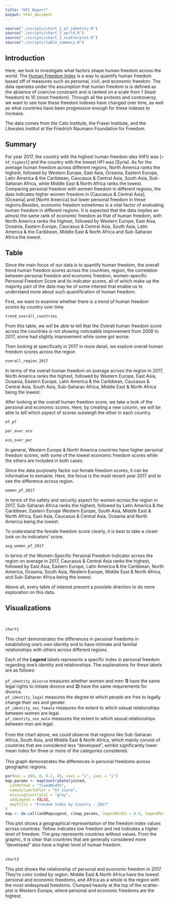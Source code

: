 ```yaml
---
title: "HFI Report"
output: html_document
---
```


```r
source("./scripts/chart_1_pf_identity.R")
source("./scripts/chart_2_world.R")
source("./scripts/chart_3_scatterplot.R")
source("./scripts/table_summary.R")
```

## Introduction
Here, we look to investigate what factors shape human freedom across the world. The [Human Freedom Index](https://www.kaggle.com/gsutters/the-human-freedom-index) is a way to quantify human freedom based off of measures such as personal, civil, and economic freedom. The data operates under the assumption that human freedom is is defined as the absence of coercive constraint and is ranked on a scale from 1 (least freedom) to 10 (most freedom). Through all the protests and controversy, we want to see how these freedom indexes have changed over time, as well as what countries have been progressive enough for these indexes to increase.

The data comes from the Cato Institute, the Fraser Institute, and the Liberales Institut at the Friedrich Naumann Foundation for Freedom.

## Summary
For year 2017, the country with the highest human freedom idex (HFI) was [`r hf_highest`] and the country with the lowest HFI was [Syria]. As for the average human freedom    across different regions, North America ranks the highest, followed by Western Europe, East Asia, Oceania, Eastern Europe, Latin America & the Caribbean, Caucasus & Central Asia, South Asia, Sub-Saharan Africa, while Middle East & North Africa ranks the lowest. Comparing personal freedom with women freedom in different regions, the data indicates higher women freedom in [Caucasus & Central Asia], [Oceania] and [Norht America] but lower personal freedom in these regions.Besides, economic freedom sometimes is a vital factor of evaluating human freedom in different regions. It is expected that the data implies an almost the same rank of economic freedom as that of human freedom, with North America ranks the highest, followed by Western Europe, East Aisa, Oceania, Eastern Europe, Caucasus & Central Asia, South Asia, Latin America & the Caribbean, Middle East & North Africa and Sub-Saharan Africa the lowest.

## Table
Since the main focus of our data is to quantify human freedom, the overall trend human freedom scores across the countries, region, the correlation between personal freedom and economic freedom, women-specific Personal Freedom Score and its indicator scores, all of which make up the majority part of the data may be of some interest that enable us to understand more about such quantification of human freedom.  

First, we want to examine whether there is a trend of human freedom scores by country over time.  
```r
trend_overall_countries
```
From this table, we will be able to tell that the Overall human freedom score across the countries is not showing noticeable improvement from 2008 to 2017, some had slightly improvement while some got worse.  

Then looking at specifically in 2017 in more detail, we explore overall human freedom scores across the region  
```r
overall_region_2017
```
In terms of the overall human freedom on average across the region in 2017,
North America ranks the highest, followed by Western Europe, East Asia, Oceania, Eastern Europe, Latin America & the Caribbean, Caucasus & Central Asia, South Asia, Sub-Saharan Africa, Middle East & North Africa being the lowest.  

After looking at the overall human freedom score, we take a look of the personal and economic scores. Here, by creating a new column, we will be able to tell which aspect of scores outweigh the other in each country.  
```r
ef_pf

per_over_eco

eco_over_per
```
In general, Western Europe & North America countries have higher personal freedom scores, with some of the lowest economic freedom scores while the others are included in both cases.    

Since the data purposely factor out female freedom scores, it can be informative to exmaine. Here, the focus is the most recent year 2017 and to see the difference across region.  
```r
women_pf_2017
```
In terms of the safety and security aspect for women across the region in 2017, Sub-Saharan Africa ranks the highest, followed by Latin America & the Caribbean, Eastern Europe Western Europe, South Asia, Middle East & North Africa, East Asia, Caucasus & Central Asia, Oceania and North America being the lowest.  

To understand the female freedom score clearly, it is best to take a closer look on its indicators' score.  
```r
avg_women_pf_2017
```
In terms of the Women-Specific Personal Freedom Indicator across the region on average in 2017, Caucasus & Central Asia ranks the highest, followed by East Asia, Eastern Europe, Latin America & the Caribbean, North America, Oceania, South Asia, Western Europe, Middle East & North Africa, and Sub-Saharan Africa being the lowest.  

Above all, every table of interest present a possible direction to do more exploration on this data.

## Visualizations
<br>
```r
chart1
```

This chart demonstrates the differences in personal freedoms in establishing one’s own identity and to have intimate and familial relationships with others across different
regions.

Each of the **Legend** labels represents a specific index in personal freedom regarding one's identity and relationships. The explanations for these labels are as follows:
<br>
<br>
`pf_identity_divorce` measures whether women and men **1)** have the same legal
rights to initiate divorce and **2)** have the same requirements for divorce.
<br>
`pf_identity_legal` measures the degree to which people are free to legally
change their sex and gender.
<br>
`pf_identity_sex_female` measures the extent to which sexual relationships
between women are legal.
<br>
`pf_identity_sex_male` measures the extent to which sexual relationships
between men are legal.
<br>
<br>
From the chart above, we could observe that regions like Sub-Saharan Africa, South Asia, and Middle East & North Africa, which mainly consist of countries that are considered less "developed", exhibit significantly lower mean index for three or more of the categories considered.
<br>
<br>
This graph demonstrates the differences in personal freedoms across geographic regions.

```r
par(mai = c(0, 0, 0.2, 0), xaxs = "i", yaxs = "i")
map_params <- mapCountryData(joined,
  catMethod = "fixedWidth",
  nameColumnToPlot = "hf_score",
  missingCountryCol = "grey",
  addLegend = FALSE,
  mapTitle = "Freedom Index by Country - 2017"
)
map <- do.call(addMapLegend, c(map_params, legendWidth = 0.5, legendMar = 2))
```

This plot shows a geographical representation of the freedom index values across countries. Yellow indicates low freedom and red indicates a higher level of freedom. The grey represents countries without values. From the graphic, it is clear that countries that are generally considered more "developed" also have a higher level of human freedom. 
<br>
<br>

```r
chart3
```

This plot shows the relationship of personal and economic freedom in 2017. They're color coded by region. Middle East & North Africa have the lowest personal and economic freedoms, and Africa as a whole is the region with the most widespread freedoms. Clumped heavily at the top of the scatter-plot is Western Europe, where personal and economic freedoms are the highest.
